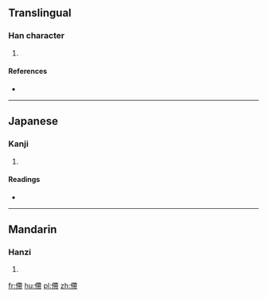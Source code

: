 ==Translingual==

===Han character===
{{Han char|rn=9|rad=人|as=11|sn=13|four=|canj=OKPB|ids=⿰亻帶}}

# {{defn|Han|sort=人11}}

====References====
* {{Han ref|kx=0115.140|dkj=01042|hdz=10210.030|uh=50C0|ud=20672}}

----

==Japanese==

===Kanji===
{{ja-kanji|grade=|rs=人11}}

# {{defn|lang=ja|sort=人11}}

====Readings====
* {{ja-readings|on=[[てい]] (tei)|kun=[[くるしむ]] (kurushimu)}}

----

==Mandarin==

===Hanzi===
{{cmn-hanzi|pin=[[dì]] ([[di4]])|wg=ti<sup>4</sup>}}

# {{defn|lang=cmn|sort=人11}}

[[fr:僀]]
[[hu:僀]]
[[pl:僀]]
[[zh:僀]]